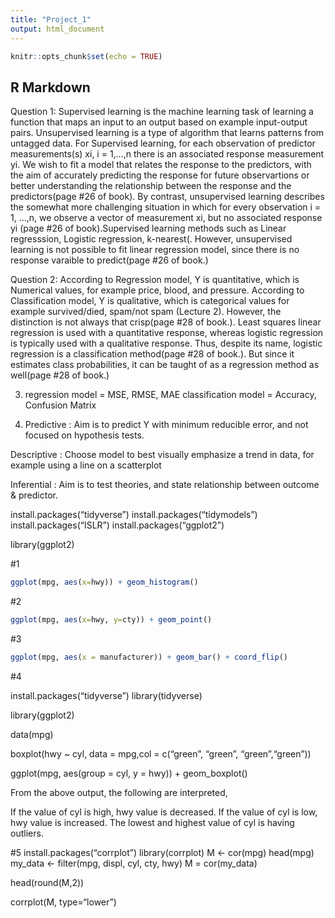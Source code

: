 ```yaml
---
title: "Project_1"
output: html_document
---
```


```r
knitr::opts_chunk$set(echo = TRUE)
```

## R Markdown

Question 1:
Supervised learning is the machine learning task of learning a function that maps an input to an output based on example input-output pairs. Unsupervised learning is a type of algorithm that learns patterns from untagged data. For Supervised learning, for each observation of predictor measurements(s) xi, i = 1,...,n there is an associated response measurement yi. We wish to fit a model that relates the response to the predictors, with the aim of accurately predicting the response for future observartions or better understanding the relationship between the response and the predictors(page #26 of book). By contrast, unsupervised learning describes the somewhat more challenging situation in which for every observation i = 1, ...,n, we observe a vector of measurement xi, but no associated response yi (page #26 of book).Supervised learning methods such as Linear regresssion, Logistic regression, k-nearest(. However, unsupervised learning is not possible to fit linear regression model, since there is no response varaible to predict(page #26 of book.) 



Question 2:
According to Regression model, Y is quantitative, which is Numerical values, for example price, blood, and pressure. According to Classification model, Y is qualitative, which is categorical values for example survived/died, spam/not spam (Lecture 2). However, the distinction is not always that crisp(page #28 of book.). Least squares linear regression is used with a quantitative response, whereas logistic regression is typically used with a qualitative response. Thus, despite its name, logistic regression is a classification method(page #28 of book.). But since it estimates class probabilities, it can be taught of as a regression method as well(page #28 of book.)



3.
regression model = MSE, RMSE, MAE
classification model = Accuracy, Confusion Matrix



4.
Predictive : Aim is to predict Y with minimum reducible error, and not focused on hypothesis tests.

Descriptive : Choose model to best visually emphasize a trend in data, for example using a line on a scatterplot

Inferential : Aim is to test theories, and state relationship between outcome & predictor. 















install.packages("tidyverse")
install.packages("tidymodels")
install.packages("ISLR")
install.packages("ggplot2")

library(ggplot2)

#1
```r
ggplot(mpg, aes(x=hwy)) + geom_histogram()
```


#2
```r
ggplot(mpg, aes(x=hwy, y=cty)) + geom_point()

```


#3
```r
ggplot(mpg, aes(x = manufacturer)) + geom_bar() + coord_flip()
```







#4

install.packages("tidyverse")
library(tidyverse)

library(ggplot2)

data(mpg)

boxplot(hwy ~ cyl, data = mpg,col = c("green", "green", "green","green"))

ggplot(mpg, aes(group = cyl, y = hwy)) + geom_boxplot()


From the above output, the following are interpreted,

If the value of cyl is high, hwy value is decreased.
If the value of cyl is low, hwy value is increased.
The lowest and highest value of cyl is having outliers.



#5
install.packages("corrplot")
library(corrplot)
M <- cor(mpg)
head(mpg)
my_data <- filter(mpg, displ, cyl, cty, hwy)
M = cor(my_data)


head(round(M,2))

corrplot(M, type="lower")


